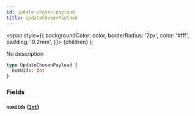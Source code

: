 ```yaml
---
id: update-chosen-payload
title: UpdateChosenPayload
---
```


<span
style={{
      backgroundColor: color,
      borderRadius: '2px',
      color: '#fff',
      padding: '0.2rem',
    }}>
{children}
</span>
);

No description

```graphql
type UpdateChosenPayload {
  numUids: Int
}
```

### Fields

#### `numUids` ([`Int`](/docs/schema/scalars/int))
